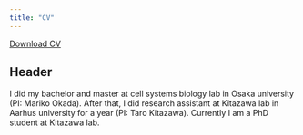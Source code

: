 ```yaml
---
title: "CV"
---
```


<a href="CV.pdf#" class="download" title="Download CV as PDF">Download CV</a>			

## Header

I did my bachelor and master at cell systems biology lab in Osaka university (PI: Mariko Okada).
After that, I did research assistant at Kitazawa lab in Aarhus university for a year (PI: Taro Kitazawa).
Currently I am a PhD student at Kitazawa lab.
